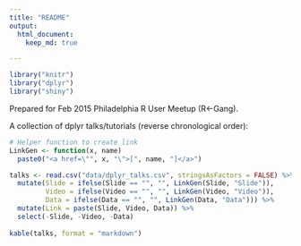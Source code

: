 ```yaml
---
title: "README"
output: 
  html_document:
    keep_md: true

---
```


```r
library("knitr")
library("dplyr")
library("shiny")

```

Prepared for Feb 2015 Philadelphia R User Meetup (R<-Gang).

A collection of dplyr talks/tutorials (reverse chronological order):

```r
# Helper function to create link
LinkGen <- function(x, name) 
  paste0("<a href=\"", x, "\">[", name, "]</a>")

talks <- read.csv("data/dplyr_talks.csv", stringsAsFactors = FALSE) %>%
  mutate(Slide = ifelse(Slide == "", "", LinkGen(Slide, "Slide")),
         Video = ifelse(Video == "", "", LinkGen(Video, "Video")),
         Data = ifelse(Data == "", "", LinkGen(Data, "Data"))) %>%
  mutate(Link = paste(Slide, Video, Data)) %>%
  select(-Slide, -Video, -Data)
  
kable(talks, format = "markdown")


```







